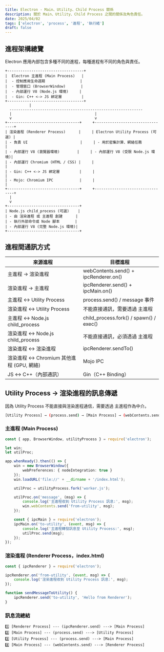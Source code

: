 ```yaml
---
title: Electron - Main、Utility、Child Process 關係
description: 關於 Main、Utility、Child Process 之間的關係及角色責任。
date: 2025/04/02
tags: ['electron', 'process', '進程', '執行緒']
draft: false
---
```


## 進程架構總覽

Electron 應用內部包含多種不同的進程，每種進程有不同的角色與責任。

```plaintext
+-----------------------------------+
|  Electron 主進程 (Main Process)   |
|  - 控制應用生命週期                |
|  - 管理窗口 (BrowserWindow)       |
|  - 內部運行 V8 (Node.js 環境)     |
|  - Gin: C++ <-> JS 綁定層         |
+-----------------------------------+
           |
  -------------------------------------------------------------
  |                                      |
  v                                      v
+---------------------------------+     +---------------------------------+
| 渲染進程 (Renderer Process)      |     | Electron Utility Process (可選) |
| - 負責 UI                        |     | - 用於密集計算、網絡任務         |
| - 內部運行 V8 (瀏覽器環境)        |     | - 內部運行 V8 (受限 Node.js 環境)|
| - 內部運行 Chromium (HTML / CSS) |     |                                 |
| - Gin: C++ <-> JS 綁定層         |     |                                 |
| - Mojo: Chromium IPC            |     |                                 |
+---------------------------------+     +---------------------------------+
  |
  v
+---------------------------------+
| Node.js child_process (可選)    |
| - 由 渲染進程 或 主進程 創建      |
| - 執行外部命令或 Node 腳本       |
| - 內部運行 V8 (完整 Node.js 環境)|
+---------------------------------+
```

## 進程間通訊方式

| 來源進程 | 目標進程 |
| --- | --- |
| 主進程 → 渲染進程 | webContents.send() + ipcRenderer.on() |
| 渲染進程 → 主進程 | ipcRenderer.send() + ipcMain.on() |
| 主進程 ↔ Utility Process | process.send() / message 事件 |
| 渲染進程 ↔ Utility Process | 不能直接通訊，需要透過 主進程 |
| 主進程 ↔ Node.js child_process | child_process.fork() / spawn() / exec() |
| 渲染進程 ↔ Node.js child_process | 不能直接通訊，必須透過 主進程 |
| 渲染進程 ↔ 渲染進程 | ipcRenderer.sendTo() |
| 渲染進程 ↔ Chromium 其他進程 (GPU, 網絡) | Mojo IPC |
| JS ↔ C++（內部通訊） | Gin（C++ Binding） |

## Utility Process → 渲染進程的訊息傳遞

因為 Utility Process 不能直接與渲染進程通信，需要透過 主進程作為中介。

```bash
[Utility Process] → (process.send) → [Main Process] → (webContents.send) → [Renderer Process]
```

### 主進程 (Main Process)

```ts
const { app, BrowserWindow, utilityProcess } = require('electron');

let win;
let utilProc;

app.whenReady().then(() => {
    win = new BrowserWindow({
        webPreferences: { nodeIntegration: true }
    });
    win.loadURL('file://' + __dirname + '/index.html');

    utilProc = utilityProcess.fork('worker.js');

    utilProc.on('message', (msg) => {
        console.log('主進程收到 Utility Process 訊息:', msg);
        win.webContents.send('from-utility', msg);
    });

    const { ipcMain } = require('electron');
    ipcMain.on('to-utility', (event, msg) => {
        console.log('主進程轉發訊息至 Utility Process:', msg);
        utilProc.send(msg);
    });
});
```

### 渲染進程 (Renderer Process，index.html)

```ts
const { ipcRenderer } = require('electron');

ipcRenderer.on('from-utility', (event, msg) => {
    console.log('渲染進程收到 Utility Process 訊息:', msg);
});

function sendMessageToUtility() {
    ipcRenderer.send('to-utility', 'Hello from Renderer');
}
```

### 訊息流總結

```plaintext
1️⃣ [Renderer Process] --- (ipcRenderer.send) ---> [Main Process]
2️⃣ [Main Process] --- (process.send) ---> [Utility Process]
3️⃣ [Utility Process] --- (process.send) ---> [Main Process]
4️⃣ [Main Process] --- (webContents.send) ---> [Renderer Process]
```
